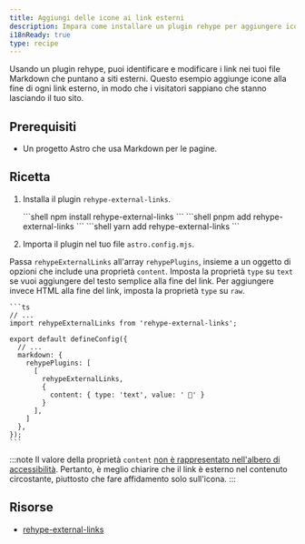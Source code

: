 ```yaml
---
title: Aggiungi delle icone ai link esterni
description: Impara come installare un plugin rehype per aggiungere icone ai link esterni nei tuoi file Markdown.
i18nReady: true
type: recipe
---
```



Usando un plugin rehype, puoi identificare e modificare i link nei tuoi file Markdown che puntano a siti esterni. Questo esempio aggiunge icone alla fine di ogni link esterno, in modo che i visitatori sappiano che stanno lasciando il tuo sito.

## Prerequisiti
- Un progetto Astro che usa Markdown per le pagine.

## Ricetta

1. Installa il plugin `rehype-external-links`.

    <PackageManagerTabs>
        <Fragment slot="npm">
        ```shell
        npm install rehype-external-links
        ```
        </Fragment>
        <Fragment slot="pnpm">
        ```shell
        pnpm add rehype-external-links
        ```
        </Fragment>
        <Fragment slot="yarn">
        ```shell
        yarn add rehype-external-links
        ```
        </Fragment>
      </PackageManagerTabs>

2. Importa il plugin nel tuo file `astro.config.mjs`.

  Passa `rehypeExternalLinks` all'array `rehypePlugins`, insieme a un oggetto di opzioni che include una proprietà `content`. Imposta la proprietà `type` su `text` se vuoi aggiungere del testo semplice alla fine del link. Per aggiungere invece HTML alla fine del link, imposta la proprietà `type` su `raw`.

    ```ts
    // ...
    import rehypeExternalLinks from 'rehype-external-links';

    export default defineConfig({
      // ...
      markdown: {
        rehypePlugins: [
          [
            rehypeExternalLinks,
            {
              content: { type: 'text', value: ' 🔗' }
            }
          ],
        ]
      },
    });
    ```

:::note
  Il valore della proprietà `content` [non è rappresentato nell'albero di accessibilità](https://developer.mozilla.org/en-US/docs/Web/CSS/content#accessibility_concerns). Pertanto, è meglio chiarire che il link è esterno nel contenuto circostante, piuttosto che fare affidamento solo sull'icona.
:::

## Risorse
- [rehype-external-links](https://www.npmjs.com/package/rehype-external-links)
